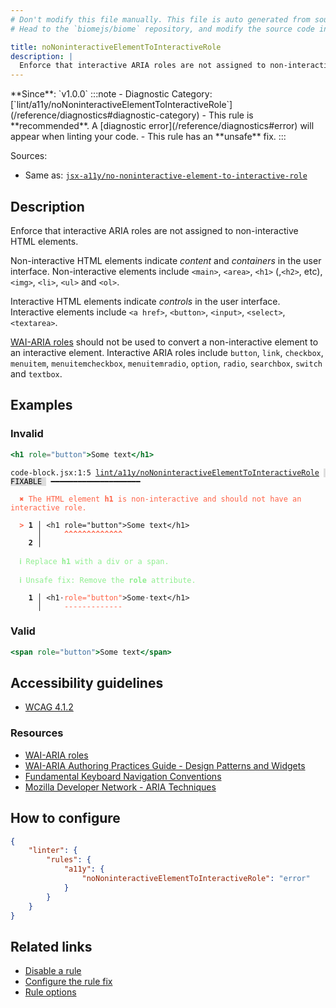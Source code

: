 ```yaml
---
# Don't modify this file manually. This file is auto generated from source, and you will lose your changes next time the website is built.
# Head to the `biomejs/biome` repository, and modify the source code in there.

title: noNoninteractiveElementToInteractiveRole
description: |
  Enforce that interactive ARIA roles are not assigned to non-interactive HTML elements.
---
```


<Tabs>
<TabItem label="JSX and TSX" icon="seti:javascript">
**Since**: `v1.0.0`
:::note
- Diagnostic Category: [`lint/a11y/noNoninteractiveElementToInteractiveRole`](/reference/diagnostics#diagnostic-category)
- This rule is **recommended**. A [diagnostic error](/reference/diagnostics#error) will appear when linting your code.
- This rule has an **unsafe** fix.
:::

Sources: 
- Same as: <a href="https://github.com/jsx-eslint/eslint-plugin-jsx-a11y/blob/main/docs/rules/no-noninteractive-element-to-interactive-role.md" target="_blank"><code>jsx-a11y/no-noninteractive-element-to-interactive-role</code></a>

## Description
Enforce that interactive ARIA roles are not assigned to non-interactive HTML elements.

Non-interactive HTML elements indicate _content_ and _containers_ in the user interface.
Non-interactive elements include `<main>`, `<area>`, `<h1>` (,`<h2>`, etc), `<img>`, `<li>`, `<ul>` and `<ol>`.

Interactive HTML elements indicate _controls_ in the user interface.
Interactive elements include `<a href>`, `<button>`, `<input>`, `<select>`, `<textarea>`.

[WAI-ARIA roles](https://www.w3.org/TR/wai-aria-1.1/#usage_intro) should not be used to convert a non-interactive element to an interactive element.
Interactive ARIA roles include `button`, `link`, `checkbox`, `menuitem`, `menuitemcheckbox`, `menuitemradio`, `option`, `radio`, `searchbox`, `switch` and `textbox`.

## Examples

### Invalid

```jsx
<h1 role="button">Some text</h1>
```

<pre class="language-text"><code class="language-text">code-block.jsx:1:5 <a href="https://biomejs.dev/linter/rules/no-noninteractive-element-to-interactive-role">lint/a11y/noNoninteractiveElementToInteractiveRole</a> <span style="color: #000; background-color: #ddd;"> FIXABLE </span> ━━━━━━━━━━━━━━━━━━━━<br /><br />  <strong><span style="color: Tomato;">✖</span></strong> <span style="color: Tomato;">The HTML element </span><span style="color: Tomato;"><strong>h1</strong></span><span style="color: Tomato;"> is non-interactive and should not have an interactive role.</span><br />  <br />  <strong><span style="color: Tomato;">&gt;</span></strong> <strong>1 │ </strong>&lt;h1 role=&quot;button&quot;&gt;Some text&lt;/h1&gt;<br />   <strong>   │ </strong>    <strong><span style="color: Tomato;">^</span></strong><strong><span style="color: Tomato;">^</span></strong><strong><span style="color: Tomato;">^</span></strong><strong><span style="color: Tomato;">^</span></strong><strong><span style="color: Tomato;">^</span></strong><strong><span style="color: Tomato;">^</span></strong><strong><span style="color: Tomato;">^</span></strong><strong><span style="color: Tomato;">^</span></strong><strong><span style="color: Tomato;">^</span></strong><strong><span style="color: Tomato;">^</span></strong><strong><span style="color: Tomato;">^</span></strong><strong><span style="color: Tomato;">^</span></strong><strong><span style="color: Tomato;">^</span></strong><br />    <strong>2 │ </strong><br />  <br />  <strong><span style="color: lightgreen;">ℹ</span></strong> <span style="color: lightgreen;">Replace </span><span style="color: lightgreen;"><strong>h1</strong></span><span style="color: lightgreen;"> with a div or a span.</span><br />  <br />  <strong><span style="color: lightgreen;">ℹ</span></strong> <span style="color: lightgreen;">Unsafe fix</span><span style="color: lightgreen;">: </span><span style="color: lightgreen;">Remove the </span><span style="color: lightgreen;"><strong>role</strong></span><span style="color: lightgreen;"> attribute.</span><br />  <br />  <strong>  1 │ </strong>&lt;h1<span style="opacity: 0.8;">·</span><span style="color: Tomato;">r</span><span style="color: Tomato;">o</span><span style="color: Tomato;">l</span><span style="color: Tomato;">e</span><span style="color: Tomato;">=</span><span style="color: Tomato;">&quot;</span><span style="color: Tomato;">b</span><span style="color: Tomato;">u</span><span style="color: Tomato;">t</span><span style="color: Tomato;">t</span><span style="color: Tomato;">o</span><span style="color: Tomato;">n</span><span style="color: Tomato;">&quot;</span>&gt;Some<span style="opacity: 0.8;">·</span>text&lt;/h1&gt;<br />  <strong>    │ </strong>    <span style="color: Tomato;">-</span><span style="color: Tomato;">-</span><span style="color: Tomato;">-</span><span style="color: Tomato;">-</span><span style="color: Tomato;">-</span><span style="color: Tomato;">-</span><span style="color: Tomato;">-</span><span style="color: Tomato;">-</span><span style="color: Tomato;">-</span><span style="color: Tomato;">-</span><span style="color: Tomato;">-</span><span style="color: Tomato;">-</span><span style="color: Tomato;">-</span>               <br /></code></pre>

### Valid

```jsx
<span role="button">Some text</span>
```

## Accessibility guidelines

- [WCAG 4.1.2](https://www.w3.org/WAI/WCAG21/Understanding/name-role-value)

### Resources

- [WAI-ARIA roles](https://www.w3.org/TR/wai-aria-1.1/#usage_intro)
- [WAI-ARIA Authoring Practices Guide - Design Patterns and Widgets](https://www.w3.org/TR/wai-aria-practices-1.1/#aria_ex)
- [Fundamental Keyboard Navigation Conventions](https://www.w3.org/TR/wai-aria-practices-1.1/#kbd_generalnav)
- [Mozilla Developer Network - ARIA Techniques](https://developer.mozilla.org/en-US/docs/Web/Accessibility/ARIA/ARIA_Techniques/Using_the_button_role#Keyboard_and_focus)

## How to configure
```json title="biome.json"
{
	"linter": {
		"rules": {
			"a11y": {
				"noNoninteractiveElementToInteractiveRole": "error"
			}
		}
	}
}

```
## Related links

- [Disable a rule](/linter/#disable-a-lint-rule)
- [Configure the rule fix](/linter#configure-the-rule-fix)
- [Rule options](/linter/#rule-options)

</TabItem>
</Tabs>

